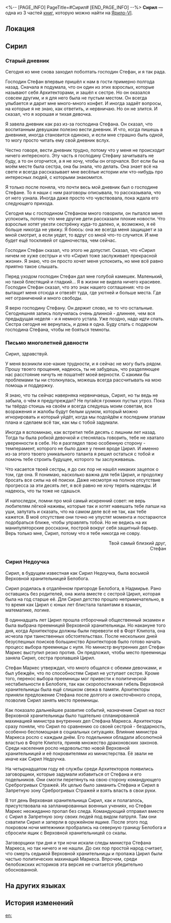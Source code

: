 <%-- [PAGE_INFO]
PageTitle=#Сирил#
[END_PAGE_INFO] --%>
{{Дополнить}}
{{Книга Инфобокс
|id           = 152
|partIds      = 190313;190314;190315
|Название     = 
|Изображение  = Предмет Записи.png
|Мир          = Ярило-VI
|Томов        = 3
|Автор        = <!--нужно добавить-->
|Описание     = Вы встречаете во Фрагментуме загадочную девушку по имени Сирил. Её историю ещё предстоит раскрыть...
|Том1         = {{tx}}
|Источник1    = {{tx|Отсутствует источник}}
|Том2         = {{tx}}
|Источник2    = {{tx|Отсутствует источник}}
|Том3         = {{tx}}
|Источник3    = {{tx|Отсутствует источник}}
|Персонажи    = 
|Фракции      = 
}}
'''Сирил''' — одна из 3 частей [[Книги|книг]], которую можно найти на [[Ярило-VI]].

==Локация==
{{Отметка карты|<!--название карты-->|<!--id отметки-->}}

==Сирил==
===Старый дневник===
Сегодня ко мне снова заходил поболтать господин Стефан, и я так рада.

Господин Стефан впервые пришёл к нам в гости примерно полгода назад. Сначала я подумала, что он один из этих взрослых, которые называют себя Архитекторами, и зашёл к сестре. Но он оказался совсем другим, и я для него была не пустым местом. Он всегда улыбается и дарит мне много-много конфет. И иногда задаёт вопросы, на которые я не знаю, как ответить, и нервничаю. Но он не злится. И сказал, что я хорошая и тихая девочка.

Я завела дневник как раз из-за господина Стефана. Он сказал, что воспитанным девушкам полезно вести дневник. И что, когда пишешь в дневнике, иногда становится одиноко, и если мне страшно быть одной, то могу просто читать ему свой дневник вслух.

Честно говоря, вести дневник трудно, потому что у меня не происходит ничего интересного. Эту часть я господину Стефану зачитывать не буду, а то он огорчится, а я не хочу, чтобы он огорчался. Вот если бы на моём месте была сестра, она бы знала, что делать. Она знает всё на свете и всегда рассказывает мне весёлые истории или что-нибудь про интересных людей, с которыми знакомится.

Я только после поняла, что почти весь мой дневник был о господине Стефане. То я наши с ним разговоры описывала, то рассказывала, что от него узнала. Иногда даже просто что чувствовала, пока ждала его следующего прихода.

Сегодня мы с господином Стефаном много говорили, он пытался меня успокоить, потому что мне другие дети рассказали плохие новости. Что взрослые хотят увезти сестрёнку куда-то далеко, и, возможно, я её больше никогда не увижу. Я боюсь: она же всегда меня защищает и за мной смотрит, а если уедет, то вдруг со мной что-то случится. И мне будет ещё тоскливей от одиночества, чем сейчас.

Господин Стефан сказал, что этого не допустит. Сказал, что «Сирил ничем не хуже сестры» и что «Сирил тоже заслуживает прекрасной жизни». Я знаю, что он просто хочет меня успокоить, но мне всё равно приятно такое слышать.

Перед уходом господин Стефан дал мне голубой камешек. Маленький, но такой блестящий и гладкий... Я в жизни не видела ничего красивее. Господин Стефан сказал, что это знак нашего соглашения: что он вытащит меня отсюда и отвезёт туда, где уютней и больше места. Где нет ограничений и много свободы.

Я верю господину Стефану. Он держит слово, не то что остальные. Сегодняшняя запись получилась очень длинной - длиннее, чем вся предыдущая неделя - и я немного устала. Уже поздно, надо идти спать. Сестра сегодня не вернулась, и дома я одна. Буду спать с подарком господина Стефана, чтобы не бояться темноты.

===Письмо многолетней давности===
Сирил, здравствуй.

У меня возникли кое-какие трудности, и я сейчас не могу быть рядом. Прошу твоего прощения, надеюсь, ты не забудешь, что разделяющее нас расстояние ничуть не пошатнёт моей верности. С какими бы проблемами ты ни столкнулась, можешь всегда рассчитывать на мою помощь и поддержку.

Я знаю, что ты сейчас наверняка нервничаешь, Сирил, но ты ведь не забыла, о чём я предупреждал? Не пугайся громких пустых угроз. Пока ты твёрдо стоишь на своём и всегда следуешь моим советам, все возражения и жалобы будут белым шумом, который можно игнорировать и который уйдёт, когда мы подойдём к последним этапам плана и сделаем всё так, как мы с тобой задумали.

Иногда я вспоминаю, как встретил тебя десять с лишним лет назад. Тогда ты была робкой девочкой и стеснялась говорить, тебе не хватало уверенности в себе. Но я разглядел твою особенную сторону - темперамент, которого не было даже у гения вроде Цирил. И именно из-за этого твоего уникального таланта я решил остаться с тобой и помочь тебе строить будущее, которого ты заслуживаешь.

Что касается твоей сестры, я до сих пор не нашёл никаких зацепок о том, где она. Я понимаю, насколько важна для тебя Цирил, и продолжу бросать все силы на её поиски. Даже несмотря на полное отсутствие прогресса за эти десять лет, я всё равно не хочу терять надежды. И надеюсь, что ты тоже не сдашься.

И напоследок, помни про мой самый искренний совет: не верь любителям лёгкой наживы, которые так и хотят навешать тебе лапши на уши, запутать и сказать, что на самом деле всё не так, как тебе кажется. В моё отсутствие они точно не упустят момента и постараются подобраться ближе, чтобы управлять тобой. Но не ведись на их манипуляторские россказни, построй вокруг себя защитный барьер. Верь только мне, Сирил, потому что я тебе никогда не совру.

<div align="right">Твой самый близкий друг,<br />
Стефан</div>

===Сирил Недоучка===
Сирил, в будущем известная как Сирил Недоучка, была восьмой Верховной хранительницей Белобога.

Сирил родилась в отдалённом пригороде Белобога, в Надмирье. Рано оставшись без родителей, она жила вместе с сестрой Цирил, которая была на год старше её. Для Сирил детство прошло непримечательно, в то время как Цирил с юных лет блистала талантами в языках, математике, логике.

В одиннадцать лет Цирил прошла отборочный общественный экзамен и была выбрана преемницей Верховной хранительницы. Но накануне того дня, когда Архитекторы должны были перевезти её в Форт Клипота, она исчезла при таинственных обстоятельствах. После нескольких дней безуспешных поисков большинство Архитекторов было готово начать процесс выбора преемницы с нуля. Но министр внутренних дел Стефан Маркес выступил резко против. Он предложил, чтобы место преемницы заняла Сирил, сестра пропавшей Цирил.

Стефан Маркес утверждал, что много общался с обеими девочками, и был убеждён, что по способностям Сирил не уступает сестре. Кроме того, перенос выбора преемницы мог привести к политической нестабильности в Белобоге, так как скоропостижная гибель Верховной хранительницы была ещё слишком свежа в памяти. Архитекторы приняли предложение Стефана после долгого и ожесточённого спора, позволив Сирил занять место преемницы.

Как показало дальнейшее развитие событий, назначение Сирил на пост Верховной хранительницы было тщательно спланированной махинацией министра внутренних дел Стефана Маркеса. Архитекторы сразу поняли, что Сирил по сравнению со своей сестрой - бездарность, особенно беспомощная в социальных ситуациях. Влияние министра Маркеса росло с каждым днём. Его подельники обладали абсолютной властью в Форте Клипота, приняв множество драконовских законов. Среди населения росло недовольство новой Верховной хранительницей и её покровителями из министерства. Её звали не иначе как Сирил Недоучка.

На четырнадцатом году её службы среди Архитекторов появились заговорщики, которые задумали избавиться от Стефана и его подельников. Они смогли перетянуть на свою сторону командующего Среброгривых Стражей. Их целью было заманить Стефана и Сирил в Запретную зону Среброгривых Стражей и взять власть в свои руки.

В тот день Верховная хранительница Сирил, как и полагалось, присутствовала на запланированных военных учениях, но Стефан Маркес неожиданно пропал без следа. Командующий отправил вместе с Сирил в Запретную зону своих людей под видом патруля. Там они схватили Сирил и заперли в оружейном ящике. После этого под покровом ночи мятежники пробрались на северную границу Белобога и сбросили ящик с Верховной хранительницей со скалы.

Заговорщики три дня и три ночи искали следы министра Стефана Маркеса, но так ничего и не нашли. До сих пор простой народ считает, что смерть седьмой Верховной хранительницы и пропажа Цирил были частью политических махинаций Маркеса. Впрочем, среди белобожских историков эта версия не считается убедительно обоснованной.

==На других языках==
{{На других языках
|en   = Cyrille
|zhs  = 希莉儿
|zht  = 希莉兒
|ja   = セリル
|ko   = 시릴
|es   = Cyrille
|fr   = Cyrille
|ru   = Сирил
|th   = Cyrille
|vi   = Cyrille
|de   = Cyrille
|id   = Cyrille
|pt   = Cyrille
}}

==История изменений==
{{История изменений|3.5}}

[[en:]]